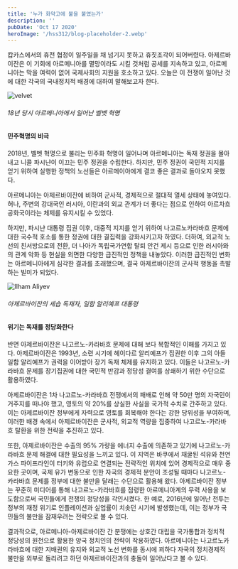 ```yaml
---
title: '누가 화약고에 불을 붙였는가'
description: ''
pubDate: 'Oct 17 2020'
heroImage: '/hss312/blog-placeholder-2.webp'
---
```



캅카스에서의 휴전 협정이 일주일을 채 넘기지 못하고 휴짓조각이 되어버렸다. 아제르바이잔은 이 기회에 아르메니아를 멸망이라도 시킬 것처럼 공세를 지속하고 있고,
아르메니아는 막을 여력이 없어 국제사회의 지원을 호소하고 있다.
오늘은 이 전쟁이 일어난 것에 대한 각국의 국내정치적 배경에 대하여 말해보고자 한다.


![velvet](/hss312/picture/2.velvet.jpg)
<h6> 18년 당시 아르메니아에서 일어난 벨벳 혁명 </h6>

<h4>민주혁명의 비극</h4>

2018년, 벨벳 혁명으로 불리는 민주화 혁명이 일어나며 아르메니아는 독재 정권을 몰아내고 니콜 파시냔이 이끄는 민주 정권을 수립한다.
하지만, 민주 정권이 국민적 지지를 얻기 위하여 실행한 정책의 노선들은 아르메이아에게 결코 좋은 결과로 돌아오지 못했다.

아르메니아는 아제르바이잔에 비하여 군사적, 경제적으로 절대적 열세 상태에 놓여있다.
허나, 주변의 강대국인 러시아, 이란과의 외교 관계가 더 좋다는 점으로 인하여 아르차흐 공화국이라는 체제를 유지시킬 수 있었다.

하지만, 파시냔 대통령 집권 이후, 대중적 지지를 얻기 위하여 나고르노카라바흐 문제에 대한 국수적 호소를 통한 정권에 대한 결집력을 강화시키고자 하였다.
더하여, 외교적 노선의 친서방으로의 전환, 더 나아가 독립국가연합 탈퇴 안건 제시 등으로 인한 러시아와의 관계 악화 등 현실을 외면한 다양한 급진적인 정책을 내놓았다.
이러한 급진적인 변화는 아르메니아에게 심각한 결과를 초래했으며, 결국 아제르바이잔의 군사적 행동을 촉발하는 빌미가 되었다.


![Ilham Aliyev](/hss312/picture/2.IlhamAliyev.jpg)
<h6> 아제르바이잔의 세습 독재자, 일함 알리예프 대통령 </h6>

<h4>위기는 독재를 정당화한다</h4>

반면 아제르바이잔은 나고르노-카라바흐 문제에 대해 보다 복합적인 이해를 가지고 있다.
아제르바이잔은 1993년, 소련 시기에 헤이다르 알리예프가 집권한 이후 그의 아들 일함 알리예프가 권력을 이어받아 장기 독재 체제를 유지하고 있다. 
이들은 나고르노-카라바흐 문제를 장기집권에 대한 국민적 반감과 정당성 결여를 상쇄하기 위한 수단으로 활용하였다. 

아제르바이잔은 1차 나고르노-카라바흐 전쟁에서의 패배로 인해 약 50만 명의 자국민이 거주지를 떠나야 했고, 영토의 약 20%를 상실한 사실을 국가적 수치로 간주하고 있다. 
이는 아제르바이잔 정부에게 자력으로 영토를 회복해야 한다는 강한 당위성을 부여하며, 이러한 배경 속에서 아제르바이잔은 군사적, 외교적 역량을 집중하여 나고르노-카라바흐 탈환을 위한 전략을 추진하고 있다.

또한, 아제르바이잔은 수출의 95% 가량을 에너지 수출에 의존하고 있기에 나고르노-카라바흐 문제 해결에 대한 필요성을 느끼고 있다. 
이 지역은 바쿠에서 채굴된 석유와 천연가스 파이프라인이 터키와 유럽으로 연결되는 전략적인 위치에 있어 경제적으로 매우 중요한 곳이며,
국제 유가 변동으로 인한 자국의 경제적 분안이 조성될 때마다 나고르노-카라바흐 문제를 정부에 대한 불만을 달래는 수단으로 활용해 왔다.
아제르바이잔 정부는 꾸준히 미디어를 통해 나고르노-카라바흐를 점령한 아르메니아계의 무력 사용을 보도함으로써 국민들에게 전쟁의 정당성을 각인시켰다. 
한 예로, 2016년에 일어난 전투는 정부의 재정 위기로 인플레이션과 실업률이 치솟던 시기에 발생했는데, 이는 정부가 국민들의 불만을 잠재우려는 전략으로 볼 수 있다.




결과적으로, 아르메니아-아제르바이잔 간 분쟁에는 상호간 대립을 국가통합과 정치적 정당성의 원천으로 활용한 양국 정치인의 전략이 작용하였다.
아르메니아는 나고르노카라바흐에 대한 지배권의 유지와 외교적 노선 변화를 동시에 꾀하다 자국의 정치경제적 불만을 외부로 돌리려고 하던 아제르바이잔과의 충돌이 일어났다고 볼 수 있다.
